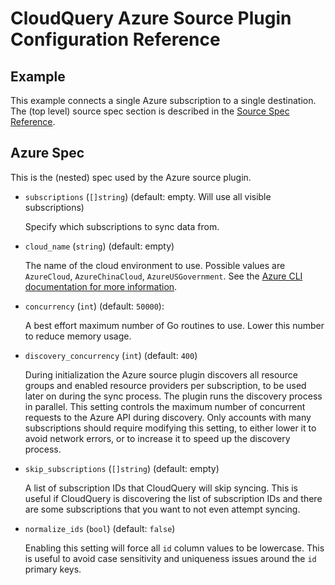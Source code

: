 # CloudQuery Azure Source Plugin Configuration Reference

## Example

This example connects a single Azure subscription to a single destination. The (top level) source spec section is described in the [Source Spec Reference](/docs/reference/source-spec).


<Configuration/>

## Azure Spec

This is the (nested) spec used by the Azure source plugin.

- `subscriptions` (`[]string`) (default: empty. Will use all visible subscriptions)

  Specify which subscriptions to sync data from.

- `cloud_name` (`string`) (default: empty)

  The name of the cloud environment to use. Possible values are `AzureCloud`, `AzureChinaCloud`, `AzureUSGovernment`.
  See the [Azure CLI documentation for more information](https://learn.microsoft.com/en-us/cli/azure/manage-clouds-azure-cli).

- `concurrency` (`int`) (default: `50000`):

  A best effort maximum number of Go routines to use. Lower this number to reduce memory usage.

- `discovery_concurrency` (`int`) (default: `400`)

  During initialization the Azure source plugin discovers all resource groups and enabled resource providers per subscription, to be used later on during the sync process.
  The plugin runs the discovery process in parallel. This setting controls the maximum number of concurrent requests to the Azure API during discovery.
  Only accounts with many subscriptions should require modifying this setting, to either lower it to avoid network errors, or to increase it to speed up the discovery process.

- `skip_subscriptions` (`[]string`) (default: empty)

  A list of subscription IDs that CloudQuery will skip syncing.
  This is useful if CloudQuery is discovering the list of subscription IDs and there are some subscriptions that you want to not even attempt syncing.

- `normalize_ids` (`bool`) (default: `false`)

  Enabling this setting will force all `id` column values to be lowercase. This is useful to avoid case sensitivity and uniqueness issues around the `id` primary keys.
